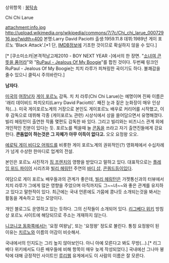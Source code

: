 상위항목 : [[붕탁송]]

Chi Chi Larue

attachment:info.jpg  http://upload.wikimedia.org/wikipedia/commons/7/7c/Chi_chi_larue_00072916.jpg?width=400
본명:Larry David Paciotti
출생:1959.11.8 
데뷔:1989년 게이 포르노 'Black Attack'.[*1 단, [[IMDB]]정보에 기초한 것이므로 확실하지 않을 수 있다.]

{{{#!html
<iframe width="420" height="315" src="//www.youtube.com/embed/9ofjphgw-gE" frameborder="0" allowfullscreen></iframe>
}}}[* [쿠소미소카|본격적남고제2010 - BOY NEXT YEAR -]에서의 한 장면. "[http://www.youtube.com/watch?v=6evTes9ZYf8 소녀여 큰 뜻을 품어라]"와 "[http://www.youtube.com/watch?v=4KxZFyoZsBA RuPaul - Jealous Of My Boogie]"를 합친 것이다. 두번째 링크인 RuPaul - Jealous Of My Boogie는 치치 라루가 피쳐링한 곡이기도 하다. 불쾌감을 줄수 있으니 클릭시 주의바란다.]

'''남자다'''. 

[[미국]]의 [[여장남자]] [[게이 포르노]] 감독.
치 치 라루(Chi Chi Larue)는 예명이며 진짜 이름은 '래리 데이비드 파치오티(Larry David Paciotti)'. 째진 눈과 짙은 눈화장이 매우 인상적(...).
미국 게이포르노계의 거장으로 본인도 게이포르노 배우로 커리어를 시작했고, 이후 감독으로 데뷔해 각종 (게이포르노 관련) 시상식에서 상을 쓸어담으면서 유명해졌다. 빌리 헤링턴이 출연한 작품 몇편도 감독한 바 있다. 그리고 빌리와는 비즈니스 관계 외에 개인적인 친분이 있다는 듯. 
포르노를 찍을때 늘 [[콘돔]]을 쓰라고 자기 출연진들에게 강요한다. '''콘돔없이 하는것은 그 자체가 아무 이득이 없다고.''' 오오 요정왕 오오.

[[에로틱 게이 비디오 어워드]]를 비롯한 게이 포르노계의 권위적인(?) 영화제에서 수십차례가 넘게 수상한 한마디로 업계의 전설.

본인은 포르노 사진작가 [[짐 프렌치]]의 영향을 받았다고 말하고 있다. 대표작으로는 [[플레잉 위드 파이어]] 시리즈와 [[빌리 헤링턴]] 주연의 [[바디 샵]], [[콘쿼드]]등이있다.

여담으로 게이 포르노 배우들과의 관계가 좋은데, [[빌리 헤링턴]]은 가젯통신과의 터뷰에서 치치 라루가 그에게 많은 영향을 주었으며 아직까지도 그~~녀~~와 좋은 관계를 유지하고 있다고 말한적이 있다. 최근에는 국내 언론에도 가뭄에 콩나듯 소개되는것을 봐서는 활동을 계속하고 있는 모양이다.

개인 블로그도 운영하고 있는 듯하다. 그의 신작들이 소개되어 있다. [[리그베다 위키]] 방침상 포르노 사이트에 해당되므로 주소는 개재하지 않는다.

[[니코니코 동화]]쪽에서는 '요정 여왕님', 또는 '요정왕' 정도로 불린다. 통칭 요정왕이 된 이유는 [[치르노]]와 이름의 어감이 비슷해서.

국내에서의 인지도는 그리 높지 않아보인다. 아니 아예 모른다고 봐도 무방(...).[* 리그베다 위키에서도 다른 배우들에 비해 항목이 매우 늦게 작성되었다.] 국내에선 그나마 붕탁에 대해 긍정적인 사이트인 [[루리웹]] 유게에서도 이 사람의 이름은 잘 모른다.
